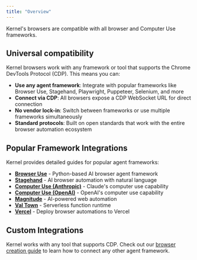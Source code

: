 ```yaml
---
title: "Overview"
---
```


Kernel's browsers are compatible with all browser and Computer Use frameworks.

## Universal compatibility

Kernel browsers work with any framework or tool that supports the Chrome DevTools Protocol (CDP). This means you can:

- **Use any agent framework**: Integrate with popular frameworks like Browser Use, Stagehand, Playwright, Puppeteer, Selenium, and more
- **Connect via CDP**: All browsers expose a CDP WebSocket URL for direct connection
- **No vendor lock-in**: Switch between frameworks or use multiple frameworks simultaneously
- **Standard protocols**: Built on open standards that work with the entire browser automation ecosystem

## Popular Framework Integrations

Kernel provides detailed guides for popular agent frameworks:

- **[Browser Use](/integrations/browser-use)** - Python-based AI browser agent framework
- **[Stagehand](/integrations/stagehand)** - AI browser automation with natural language
- **[Computer Use (Anthropic)](/integrations/computer-use/anthropic)** - Claude's computer use capability
- **[Computer Use (OpenAI)](/integrations/computer-use/openai)** - OpenAI's computer use capability
- **[Magnitude](/integrations/magnitude)** - AI-powered web automation
- **[Val Town](/integrations/valtown)** - Serverless function runtime
- **[Vercel](/integrations/vercel)** - Deploy browser automations to Vercel

## Custom Integrations

Kernel works with any tool that supports CDP. Check out our [browser creation guide](/browsers/create-a-browser) to learn how to connect any other agent framework.